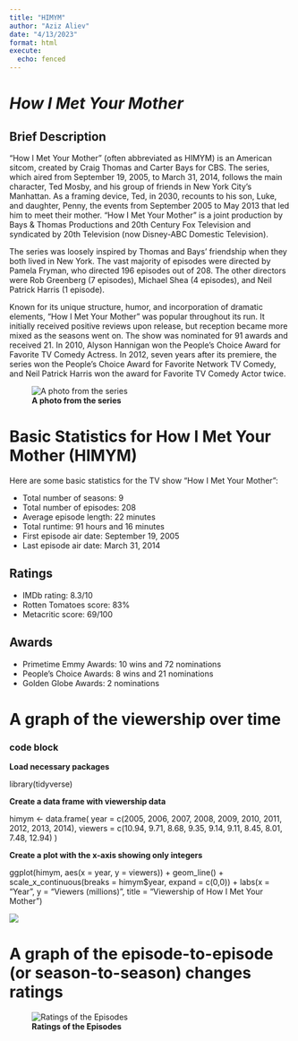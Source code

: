 ```yaml
---
title: "HIMYM"
author: "Aziz Aliev"
date: "4/13/2023"
format: html
execute:
  echo: fenced
---
```



# _How I Met Your Mother_

## Brief Description
"How I Met Your Mother" (often abbreviated as HIMYM) is an American sitcom, created by Craig Thomas and Carter Bays for CBS. The series, which aired from September 19, 2005, to March 31, 2014, follows the main character, Ted Mosby, and his group of friends in New York City's Manhattan. As a framing device, Ted, in 2030, recounts to his son, Luke, and daughter, Penny, the events from September 2005 to May 2013 that led him to meet their mother. "How I Met Your Mother" is a joint production by Bays & Thomas Productions and 20th Century Fox Television and syndicated by 20th Television (now Disney-ABC Domestic Television).

The series was loosely inspired by Thomas and Bays' friendship when they both lived in New York. The vast majority of episodes were directed by Pamela Fryman, who directed 196 episodes out of 208. The other directors were Rob Greenberg (7 episodes), Michael Shea (4 episodes), and Neil Patrick Harris (1 episode).

Known for its unique structure, humor, and incorporation of dramatic elements, "How I Met Your Mother" was popular throughout its run. It initially received positive reviews upon release, but reception became more mixed as the seasons went on. The show was nominated for 91 awards and received 21. In 2010, Alyson Hannigan won the People's Choice Award for Favorite TV Comedy Actress. In 2012, seven years after its premiere, the series won the People's Choice Award for Favorite Network TV Comedy, and Neil Patrick Harris won the award for Favorite TV Comedy Actor twice.

![**A photo from the series**](Howimetyourmother.jpg)

# Basic Statistics for How I Met Your Mother (HIMYM)

Here are some basic statistics for the TV show "How I Met Your Mother":

- Total number of seasons: 9
- Total number of episodes: 208
- Average episode length: 22 minutes
- Total runtime: 91 hours and 16 minutes
- First episode air date: September 19, 2005
- Last episode air date: March 31, 2014

## Ratings

- IMDb rating: 8.3/10
- Rotten Tomatoes score: 83%
- Metacritic score: 69/100

## Awards

- Primetime Emmy Awards: 10 wins and 72 nominations
- People's Choice Awards: 8 wins and 21 nominations
- Golden Globe Awards: 2 nominations

# A graph of the viewership over time

### code block

**Load necessary packages**

library(tidyverse)

**Create a data frame with viewership data**

himym <- data.frame(
  year = c(2005, 2006, 2007, 2008, 2009, 2010, 2011, 2012, 2013, 2014),
  viewers = c(10.94, 9.71, 8.68, 9.35, 9.14, 9.11, 8.45, 8.01, 7.48, 12.94)
)

**Create a plot with the x-axis showing only integers**

ggplot(himym, aes(x = year, y = viewers)) +
  geom_line() +
  scale_x_continuous(breaks = himym$year, expand = c(0,0)) +
  labs(x = "Year", y = "Viewers (millions)", title = "Viewership of How I Met Your Mother")

![](Rplot.png)

# A graph of the episode-to-episode (or season-to-season) changes ratings

![**Ratings of the Episodes**](ratingforepisodes.jpg)


